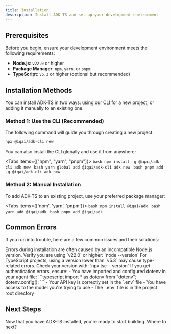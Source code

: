 ```yaml
---
title: Installation
description: Install ADK-TS and set up your development environment
---
```



## Prerequisites

Before you begin, ensure your development environment meets the following requirements:

- **Node.js**: `v22.0` or higher
- **Package Manager**: `npm`, `yarn`, or
  `pnpm`
- **TypeScript**: `v5.3` or higher (optional but recommended)

## Installation Methods

You can install ADK-TS in two ways: using our CLI for a new project, or adding it manually to an existing one.

### Method 1: Use the CLI (Recommended)

The following command will guide you through creating a new project.

```bash
npx @iqai/adk-cli new
```

You can also install the CLI globally and use it from anywhere:

<Tabs items={["npm", "yarn", "pnpm"]}>
  <Tab value="npm">
    ```bash
    npm install -g @iqai/adk-cli
    adk new
    ```
  </Tab>
  <Tab value="yarn">
    ```bash
    yarn global add @iqai/adk-cli
    adk new
    ```
  </Tab>
  <Tab value="pnpm">
    ```bash
    pnpm add -g @iqai/adk-cli
    adk new
    ```
  </Tab>
</Tabs>

### Method 2: Manual Installation

To add ADK-TS to an existing project, use your preferred package manager:

<Tabs items={['npm', 'yarn', 'pnpm']}>
  <Tab value="npm">
    ```bash
    npm install @iqai/adk
    ```
  </Tab>
  <Tab value="yarn">
    ```bash
    yarn add @iqai/adk
    ```
  </Tab>
  <Tab value="pnpm">
    ```bash
    pnpm add @iqai/adk
    ```
  </Tab>
</Tabs>

## Common Errors

If you run into trouble, here are a few common issues and their solutions:

<Callout type="warn" title="Node.js Version Mismatch">
  Errors during installation are often caused by an incompatible Node.js
  version. Verify you are using `v22.0` or higher: `node --version`
</Callout>

<Callout type="warn" title="TypeScript Compatibility">
  For TypeScript projects, using a version lower than `v5.3` may cause
  type-related errors. Check your version with: `npx tsc --version`
</Callout>

<Callout type="warn" title="API Key Configuration Issues">
  If you get authentication errors, ensure:
  - You have imported and configured dotenv in your agent file:
    ```typescript
    import * as dotenv from "dotenv";
    dotenv.config();
    ```
  - Your API key is correctly set in the `.env` file
  - You have access to the model you're trying to use
  - The `.env` file is in the project root directory
</Callout>

## Next Steps

Now that you have ADK-TS installed, you're ready to start building. Where to next?

<Cards>
  <Card
    title="🚀 Quickstart"
    description="Build your first fully-functional agent and understand the core concepts."
    href="/docs/framework/get-started/quickstart"
  />
  <Card
    title="🤖 Explore Agents"
    description="Learn about the different types of agents you can build, from simple to complex."
    href="/docs/framework/agents"
  />
  <Card
    title="🛠️ Discover Tools"
    description="See how to add capabilities to your agents using built-in and custom tools."
    href="/docs/framework/tools"
  />
  <Card
    title="📊 Run Examples"
    description="Browse working code examples to deepen your understanding."
    href="https://github.com/IQAIcom/adk-ts/tree/main/apps/examples"
    target="_blank"
    rel="noopener noreferrer"
  />
</Cards>
